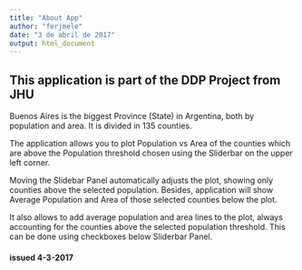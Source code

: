 ---
title: "About App"
author: "ferjmele"
date: "3 de abril de 2017"
output: html_document
---

## This application is part of the DDP Project from JHU

Buenos Aires is the biggest Province (State) in Argentina, both by population and area. It is divided in 135 counties.  
  
The application allows you to plot Population vs Area of the counties which are above the Population threshold chosen using the Sliderbar on the upper left corner.  
  
Moving the Slidebar Panel automatically adjusts the plot, showing only counties above the selected population. Besides, application will show Average Population and Area of those selected counties below the plot.  

It also allows to add average population and area lines to the plot, always accounting for the counties above the selected population threshold. This can be done using checkboxes below Sliderbar Panel.

#### issued 4-3-2017

